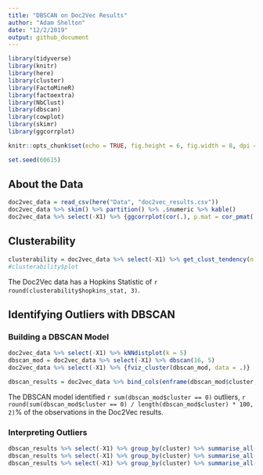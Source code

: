 ```yaml
---
title: "DBSCAN on Doc2Vec Results"
author: "Adam Shelton"
date: "12/2/2019"
output: github_document
---
```


```r
library(tidyverse)
library(knitr)
library(here)
library(cluster)
library(FactoMineR)
library(factoextra)
library(NbClust)
library(dbscan)
library(cowplot)
library(skimr)
library(ggcorrplot)

knitr::opts_chunk$set(echo = TRUE, fig.height = 6, fig.width = 8, dpi = 400)

set.seed(60615)
```

## About the Data
```r
doc2vec_data = read_csv(here("Data", "doc2vec_results.csv"))
doc2vec_data %>% skim() %>% partition() %>% .$numeric %>% kable()
doc2vec_data %>% select(-X1) %>% {ggcorrplot(cor(.), p.mat = cor_pmat(.), hc.order = TRUE, insig = "blank")}
```

## Clusterability
```r
clusterability = doc2vec_data %>% select(-X1) %>% get_clust_tendency(n = 50)
#clusterability$plot
```

The Doc2Vec data has a Hopkins Statistic of `r round(clusterability$hopkins_stat, 3)`.

## Identifying Outliers with DBSCAN

### Building a DBSCAN Model
```r
doc2vec_data %>% select(-X1) %>% kNNdistplot(k = 5)
dbscan_mod = doc2vec_data %>% select(-X1) %>% dbscan(16, 5)
doc2vec_data %>% select(-X1) %>% {fviz_cluster(dbscan_mod, data = .)}

dbscan_results = doc2vec_data %>% bind_cols(enframe(dbscan_mod$cluster, name = NULL, value = "cluster"))
```

The DBSCAN model identified `r sum(dbscan_mod$cluster == 0)` outliers, `r round(sum(dbscan_mod$cluster == 0) / length(dbscan_mod$cluster) * 100, 2)`% of the observations in the Doc2Vec results.

### Interpreting Outliers
```r
dbscan_results %>% select(-X1) %>% group_by(cluster) %>% summarise_all(mean) %>% kable(caption = "Mean by Cluster")
dbscan_results %>% select(-X1) %>% group_by(cluster) %>% summarise_all(sd) %>% kable(caption = "Standard Deviation by Cluster")
dbscan_results %>% select(-X1) %>% group_by(cluster) %>% summarise_all(median) %>% kable(caption = "Median by Cluster")
```

